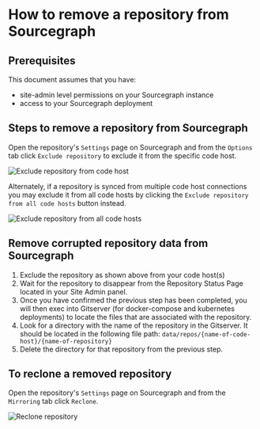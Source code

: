# How to remove a repository from Sourcegraph

## Prerequisites

This document assumes that you have:

- site-admin level permissions on your Sourcegraph instance
- access to your Sourcegraph deployment

## Steps to remove a repository from Sourcegraph

Open the repository's `Settings` page on Sourcegraph and from the `Options` tab click `Exclude repository` to exclude it from the specific code host.

![Exclude repository from code host](https://storage.googleapis.com/sourcegraph-assets/docs/images/admin/how-to/exclude-repo.png)

Alternately, if a repository is synced from multiple code host connections you may exclude it from all code hosts by clicking the `Exclude repository from all code hosts` button instead.

![Exclude repository from all code hosts](https://storage.googleapis.com/sourcegraph-assets/docs/images/admin/how-to/exclude-repo-from-all-code-hosts.png)

## Remove corrupted repository data from Sourcegraph

1. Exclude the repository as shown above from your code host(s)
1. Wait for the repository to disappear from the Repository Status Page located in your Site Admin panel.
1. Once you have confirmed the previous step has been completed, you will then exec into Gitserver (for docker-compose and kubernetes deployments) to locate the files that are associated with the repository.
1. Look for a directory with the name of the repository in the Gitserver. It should be located in the following file path: `data/repos/{name-of-code-host}/{name-of-repository}`
1. Delete the directory for that repository from the previous step.

## To reclone a removed repository

Open the repository's `Settings` page on Sourcegraph and from the `Mirroring` tab click `Reclone`.

![Reclone repository](https://storage.googleapis.com/sourcegraph-assets/docs/images/admin/how-to/reclone-repo.png)
